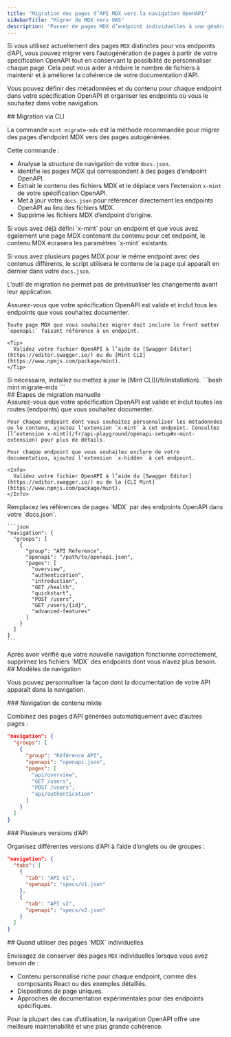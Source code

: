 ```yaml
---
title: "Migration des pages d’API MDX vers la navigation OpenAPI"
sidebarTitle: "Migrer de MDX vers OAS"
description: "Passer de pages MDX d’endpoint individuelles à une génération OpenAPI automatisée avec une navigation flexible"
---
```


Si vous utilisez actuellement des pages `MDX` distinctes pour vos endpoints d’API, vous pouvez migrer vers l’autogénération de pages à partir de votre spécification OpenAPI tout en conservant la possibilité de personnaliser chaque page. Cela peut vous aider à réduire le nombre de fichiers à maintenir et à améliorer la cohérence de votre documentation d’API.

Vous pouvez définir des métadonnées et du contenu pour chaque endpoint dans votre spécification OpenAPI et organiser les endpoints où vous le souhaitez dans votre navigation.

<div id="cli-migration">
  ## Migration via CLI
</div>

La commande `mint migrate-mdx` est la méthode recommandée pour migrer des pages d’endpoint MDX vers des pages autogénérées.

Cette commande :

* Analyse la structure de navigation de votre `docs.json`.
* Identifie les pages MDX qui correspondent à des pages d’endpoint OpenAPI.
* Extrait le contenu des fichiers MDX et le déplace vers l’extension `x-mint` de votre spécification OpenAPI.
* Met à jour votre `docs.json` pour référencer directement les endpoints OpenAPI au lieu des fichiers MDX.
* Supprime les fichiers MDX d’endpoint d’origine.

<Info>
  Si vous avez déjà défini `x-mint` pour un endpoint et que vous avez également une page MDX contenant du contenu pour cet endpoint, le contenu MDX écrasera les paramètres `x-mint` existants.

  Si vous avez plusieurs pages MDX pour le même endpoint avec des contenus différents, le script utilisera le contenu de la page qui apparaît en dernier dans votre `docs.json`.

  L’outil de migration ne permet pas de prévisualiser les changements avant leur application.
</Info>

<Steps>
  <Step title="Préparez votre spécification OpenAPI.">
    Assurez-vous que votre spécification OpenAPI est valide et inclut tous les endpoints que vous souhaitez documenter.

    Toute page MDX que vous souhaitez migrer doit inclure le front matter `openapi:` faisant référence à un endpoint.

    <Tip>
      Validez votre fichier OpenAPI à l’aide de [Swagger Editor](https://editor.swagger.io/) ou du [Mint CLI](https://www.npmjs.com/package/mint).
    </Tip>
  </Step>

  <Step title="Installez le Mint CLI">
    Si nécessaire, installez ou mettez à jour le [Mint CLI](/fr/installation).
  </Step>

  <Step title="Exécutez la commande de migration.">
    ```bash
    mint migrate-mdx
    ```
  </Step>
</Steps>

<div id="manual-migration-steps">
  ## Étapes de migration manuelle
</div>

<Steps>
  <Step title="Préparez votre spécification OpenAPI.">
    Assurez-vous que votre spécification OpenAPI est valide et inclut toutes les routes (endpoints) que vous souhaitez documenter.

    Pour chaque endpoint dont vous souhaitez personnaliser les métadonnées ou le contenu, ajoutez l’extension `x-mint` à cet endpoint. Consultez [l’extension x-mint](/fr/api-playground/openapi-setup#x-mint-extension) pour plus de détails.

    Pour chaque endpoint que vous souhaitez exclure de votre documentation, ajoutez l’extension `x-hidden` à cet endpoint.

    <Info>
      Validez votre fichier OpenAPI à l’aide du [Swagger Editor](https://editor.swagger.io/) ou de la [CLI Mint](https://www.npmjs.com/package/mint).
    </Info>
  </Step>

  <Step title="Mettez à jour votre structure de navigation.">
    Remplacez les références de pages `MDX` par des endpoints OpenAPI dans votre `docs.json`.

    ```json
    "navigation": {
      "groups": [
        {
          "group": "API Reference",
          "openapi": "/path/to/openapi.json",
          "pages": [
            "overview",
            "authentication",
            "introduction",
            "GET /health",
            "quickstart", 
            "POST /users",
            "GET /users/{id}",
            "advanced-features"
          ]
        }
      ]
    }
    ```
  </Step>

  <Step title="Supprimez les anciens fichiers MDX.">
    Après avoir vérifié que votre nouvelle navigation fonctionne correctement, supprimez les fichiers `MDX` des endpoints dont vous n’avez plus besoin.
  </Step>
</Steps>

<div id="navigation-patterns">
  ## Modèles de navigation
</div>

Vous pouvez personnaliser la façon dont la documentation de votre API apparaît dans la navigation.

<div id="mixed-content-navigation">
  ### Navigation de contenu mixte
</div>

Combinez des pages d’API générées automatiquement avec d’autres pages :

```json
"navigation": {
  "groups": [
    {
      "group": "Référence API",
      "openapi": "openapi.json",
      "pages": [
        "api/overview",
        "GET /users",
        "POST /users", 
        "api/authentication"
      ]
    }
  ]
}
```

<div id="multiple-api-versions">
  ### Plusieurs versions d’API
</div>

Organisez différentes versions d’API à l’aide d’onglets ou de groupes :

```json
"navigation": {
  "tabs": [
    {
      "tab": "API v1",
      "openapi": "specs/v1.json"
    },
    {
      "tab": "API v2",
      "openapi": "specs/v2.json"
    }
  ]
}
```

<div id="when-to-use-individual-mdx-pages">
  ## Quand utiliser des pages `MDX` individuelles
</div>

Envisagez de conserver des pages `MDX` individuelles lorsque vous avez besoin de :

* Contenu personnalisé riche pour chaque endpoint, comme des composants React ou des exemples détaillés.
* Dispositions de page uniques.
* Approches de documentation expérimentales pour des endpoints spécifiques.

Pour la plupart des cas d’utilisation, la navigation OpenAPI offre une meilleure maintenabilité et une plus grande cohérence.